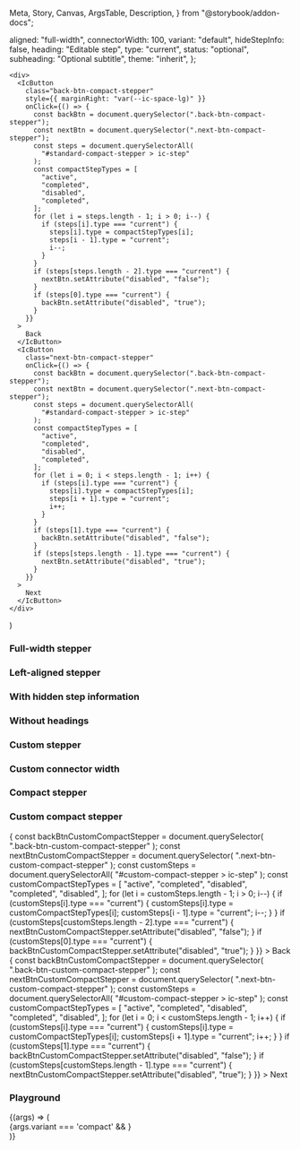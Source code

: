   Meta,
  Story,
  Canvas,
  ArgsTable,
  Description,
} from "@storybook/addon-docs";



<Meta title="Stepper" component={IcStepper} />

<Description markdown={readme} />

<Description markdown={stepReadme} />

  aligned: "full-width",
  connectorWidth: 100,
  variant: "default",
  hideStepInfo: false,
  heading: "Editable step",
  type: "current",
  status: "optional",
  subheading: "Optional subtitle",
  theme: "inherit",
};

    <div>
      <IcButton
        class="back-btn-compact-stepper"
        style={{ marginRight: "var(--ic-space-lg)" }}
        onClick={() => {
          const backBtn = document.querySelector(".back-btn-compact-stepper");
          const nextBtn = document.querySelector(".next-btn-compact-stepper");
          const steps = document.querySelectorAll(
            "#standard-compact-stepper > ic-step"
          );
          const compactStepTypes = [
            "active",
            "completed",
            "disabled",
            "completed",
          ];
          for (let i = steps.length - 1; i > 0; i--) {
            if (steps[i].type === "current") {
              steps[i].type = compactStepTypes[i];
              steps[i - 1].type = "current";
              i--;
            }
          }
          if (steps[steps.length - 2].type === "current") {
            nextBtn.setAttribute("disabled", "false");
          }
          if (steps[0].type === "current") {
            backBtn.setAttribute("disabled", "true");
          }
        }}
      >
        Back
      </IcButton>
      <IcButton
        class="next-btn-compact-stepper"
        onClick={() => {
          const backBtn = document.querySelector(".back-btn-compact-stepper");
          const nextBtn = document.querySelector(".next-btn-compact-stepper");
          const steps = document.querySelectorAll(
            "#standard-compact-stepper > ic-step"
          );
          const compactStepTypes = [
            "active",
            "completed",
            "disabled",
            "completed",
          ];
          for (let i = 0; i < steps.length - 1; i++) {
            if (steps[i].type === "current") {
              steps[i].type = compactStepTypes[i];
              steps[i + 1].type = "current";
              i++;
            }
          }
          if (steps[1].type === "current") {
            backBtn.setAttribute("disabled", "false");
          }
          if (steps[steps.length - 1].type === "current") {
            nextBtn.setAttribute("disabled", "true");
          }
        }}
      >
        Next
      </IcButton>
    </div>
  )


### Full-width stepper

<Canvas>
  <Story name="Full-width stepper">
    <IcStepper>
      <IcStep heading="Create" type="completed" />
      <IcStep heading="Read" type="current" />
      <IcStep heading="Update" type="active" />
      <IcStep heading="Delete" type="disabled" />
    </IcStepper>
  </Story>
</Canvas>

### Left-aligned stepper

<Canvas>
  <Story name="Left-aligned stepper">
    <IcStepper aligned="left">
      <IcStep heading="Create" type="completed" />
      <IcStep heading="Read" type="current" />
      <IcStep heading="Update" type="active" />
      <IcStep heading="Delete" type="disabled" />
    </IcStepper>
  </Story>
</Canvas>

### With hidden step information

<Canvas>
  <Story name="With hidden step information">
    <IcStepper hideStepInfo>
      <IcStep heading="Create" type="completed" />
      <IcStep heading="Read" type="current" />
      <IcStep heading="Update" type="active" />
      <IcStep heading="Delete" type="disabled" />
    </IcStepper>
  </Story>
</Canvas>

### Without headings

<Canvas>
  <Story name="Without headings">
    <IcStepper>
      <IcStep type="completed" />
      <IcStep type="completed" />
      <IcStep type="current" />
      <IcStep />
    </IcStepper>
  </Story>
</Canvas>

### Custom stepper

<Canvas>
  <Story name="Custom stepper">
    <IcStepper>
      <IcStep heading="First" />
      <IcStep
        heading="Second With a Very Long Title"
        subheading="Optional subtitle that is long and should wrap"
        type="current"
      />
      <IcStep heading="Third" type="disabled" />
      <IcStep
        heading="Fourth title that is long and should wrap"
        subheading="Optional Subtitle"
        type="completed"
      />
    </IcStepper>
  </Story>
</Canvas>

### Custom connector width

<Canvas>
  <Story name="Custom connector width">
    <IcStepper aligned="left" connectorWidth="200">
      <IcStep heading="First" />
      <IcStep
        heading="Second With a Very Long Title"
        subheading="Optional subtitle that is long and should wrap"
        type="current"
      />
      <IcStep heading="Third" type="disabled" />
      <IcStep
        heading="Fourth title that is long and should wrap"
        subheading="Optional Subtitle"
        type="completed"
      />
    </IcStepper>
  </Story>
</Canvas>

### Compact stepper

<Canvas>
  <Story name="Compact stepper" parameters={{ loki: { skip: true } }}>
    <IcStepper variant="compact" id="standard-compact-stepper">
      <IcStep heading="Create" />
      <IcStep heading="Read" type="current" />
      <IcStep heading="Update" status="optional" />
      <IcStep heading="Delete" status="required" />
    </IcStepper>
    <CompactButtons/>
  </Story>
</Canvas>

### Custom compact stepper

<Canvas>
  <Story name="Custom compact stepper" parameters={{ loki: { skip: true } }}>
    <IcStepper variant="compact" id="custom-compact-stepper">
      <IcStep heading="First" />
      <IcStep
        heading="Second With a Very Long Title"
        subheading="Optional subtitle that is long and should wrap"
        type="current"
      />
      <IcStep heading="Third" type="disabled" />
      <IcStep
        heading="Fourth title that is long and should wrap"
        subheading="Optional Subtitle"
        type="completed"
      />
      <IcStep
        heading="Fifth and final step"
        subheading="Optional Subtitle"
        status="optional"
        type="completed"
      />
    </IcStepper>
    <IcButton
      class="back-btn-custom-compact-stepper"
      style={{ marginRight: "var(--ic-space-lg)" }}
      onClick={() => {
        const backBtnCustomCompactStepper = document.querySelector(
          ".back-btn-custom-compact-stepper"
        );
        const nextBtnCustomCompactStepper = document.querySelector(
          ".next-btn-custom-compact-stepper"
        );
        const customSteps = document.querySelectorAll(
          "#custom-compact-stepper > ic-step"
        );
        const customCompactStepTypes = [
          "active",
          "completed",
          "disabled",
          "completed",
          "disabled",
        ];
        for (let i = customSteps.length - 1; i > 0; i--) {
          if (customSteps[i].type === "current") {
            customSteps[i].type = customCompactStepTypes[i];
            customSteps[i - 1].type = "current";
            i--;
          }
        }
        if (customSteps[customSteps.length - 2].type === "current") {
          nextBtnCustomCompactStepper.setAttribute("disabled", "false");
        }
        if (customSteps[0].type === "current") {
          backBtnCustomCompactStepper.setAttribute("disabled", "true");
        }
      }}
    >
      Back
    </IcButton>
    <IcButton
      class="next-btn-custom-compact-stepper"
      onClick={() => {
        const backBtnCustomCompactStepper = document.querySelector(
          ".back-btn-custom-compact-stepper"
        );
        const nextBtnCustomCompactStepper = document.querySelector(
          ".next-btn-custom-compact-stepper"
        );
        const customSteps = document.querySelectorAll(
          "#custom-compact-stepper > ic-step"
        );
        const customCompactStepTypes = [
          "active",
          "completed",
          "disabled",
          "completed",
          "disabled",
        ];
        for (let i = 0; i < customSteps.length - 1; i++) {
          if (customSteps[i].type === "current") {
            customSteps[i].type = customCompactStepTypes[i];
            customSteps[i + 1].type = "current";
            i++;
          }
        }
        if (customSteps[1].type === "current") {
          backBtnCustomCompactStepper.setAttribute("disabled", "false");
        }
        if (customSteps[customSteps.length - 1].type === "current") {
          nextBtnCustomCompactStepper.setAttribute("disabled", "true");
        }
      }}
    >
      Next
    </IcButton>
  </Story>
</Canvas>

### Playground

<Canvas>
  <Story name="Playground"
    args={defaultArgs}
    argTypes={{
      aligned: {
        options: ["left", "full-width"],
        control: { type: "inline-radio" },
      },
      connectorWidth: {
        control: { type: "range", min: 100, max: 500, step: 5 },
        description: 'Width of the connector, only available when IcStepper is left-aligned.',
      },
      variant: {
        options: ["default", "compact"],
        control: { type: "inline-radio" },
      },
      heading: { control: "text" },
      type: {
        options: ["active", "completed", "disabled"],
        control: { type: "inline-radio" },
      },
      status: {
        options: ["optional", "required"],
        control: { type: "inline-radio" },
      },
      subheading: {
        control: "text",
      },
      theme: {
        options: ["inherit", "light", "dark"],
        control: { type: "inline-radio"
      }
      },
    }}
      >
      {(args) => (
        <div>
          <IcStepper aligned={args.aligned} variant={args.variant} connectorWidth={args.connectorWidth} hideStepInfo={args.hideStepInfo} theme={args.theme} id={args.variant === 'compact' ? 'standard-compact-stepper' : 'default-stepper'}>
            <IcStep heading="Create" type="completed" />
            <IcStep heading={args.heading} subheading={args.subheading} type={args.type} status={args.status} />
            <IcStep heading="Update" type="active"/>
            <IcStep heading="Delete" type="disabled" />
          </IcStepper>
          {args.variant === 'compact' && <CompactButtons/>}
        </div>
      )}
  </Story>
</Canvas>